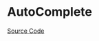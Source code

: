 
<Meta of={AutoCompleteStories} />

# AutoComplete

<Description of={AutoComplete} />

[Source Code](https://github.com/Mezzanine-UI/mezzanine/blob/main/packages/react/src/Select/AutoComplete.tsx)

<ArgsTable of={AutoComplete} />
